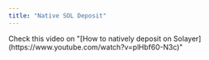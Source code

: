 ```yaml
---
title: "Native SOL Deposit"
---
```


<Info>
Check this video on "[How to natively deposit on Solayer](https://www.youtube.com/watch?v=plHbf60-N3c)"
</Info>

<Steps>
<Step title="Navigate to the Solayer dashboard and choose whether to deposit native SOL or a LST such as mSOL, JitoSOL, bSOL, or INF.">
<Frame><img src="https://2113331469-files.gitbook.io/~/files/v0/b/gitbook-x-prod.appspot.com/o/spaces%2FzYM0pEemeu6F3UKGPAZE%2Fuploads%2FBHjjYsHrK5rWuGHkWNoA%2Fimage.png?alt=media&token=a6b92a16-3c8d-491f-8b3f-219d609c46a7" alt="" /></Frame>
</Step>
<Step title="Select the amount you wish to deposit and click Deposit">
<Frame><img src="https://2113331469-files.gitbook.io/~/files/v0/b/gitbook-x-prod.appspot.com/o/spaces%2FzYM0pEemeu6F3UKGPAZE%2Fuploads%2FsVlk7OmvXyIn25agT3uK%2Fimage.png?alt=media&token=0a444dd3-2235-4424-a888-d67865cc83b5" alt="" /></Frame>
</Step>

<Step title="Confirm the transaction">

<Frame><img src="https://2113331469-files.gitbook.io/~/files/v0/b/gitbook-x-prod.appspot.com/o/spaces%2FzYM0pEemeu6F3UKGPAZE%2Fuploads%2Fu7T3SazL2FLgbT2pIg7G%2Fimage.png?alt=media&token=7b3cf25e-d281-433b-8998-badc7b54a641" alt="" /></Frame>
</Step>

<Step title="Congratulations! You have successfully deposited native SOL.">

<Frame><img src="https://2113331469-files.gitbook.io/~/files/v0/b/gitbook-x-prod.appspot.com/o/spaces%2FzYM0pEemeu6F3UKGPAZE%2Fuploads%2Fy1gZRu0Zl4z1gkwkaawl%2Fimage.png?alt=media&token=f3fc202a-17c2-4fbd-b1c9-67c4df791dc7" alt="" /></Frame>
</Step>

</Steps>
